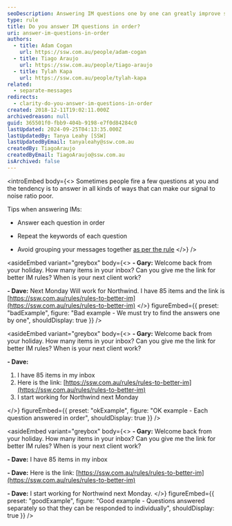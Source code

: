 ```yaml
---
seoDescription: Answering IM questions one by one can greatly improve signal to noise ratio and make communication more efficient. To do this, simply respond to each question separately, repeating its keywords as necessary.
type: rule
title: Do you answer IM questions in order?
uri: answer-im-questions-in-order
authors:
  - title: Adam Cogan
    url: https://ssw.com.au/people/adam-cogan
  - title: Tiago Araujo
    url: https://ssw.com.au/people/tiago-araujo
  - title: Tylah Kapa
    url: https://ssw.com.au/people/tylah-kapa
related:
  - separate-messages
redirects:
  - clarity-do-you-answer-im-questions-in-order
created: 2018-12-11T19:02:11.000Z
archivedreason: null
guid: 365501f0-fbb9-404b-9198-e7f0d84284c0
lastUpdated: 2024-09-25T04:13:35.000Z
lastUpdatedBy: Tanya Leahy [SSW]
lastUpdatedByEmail: tanyaleahy@ssw.com.au
createdBy: TiagoAraujo
createdByEmail: TiagoAraujo@ssw.com.au
isArchived: false
---
```


<introEmbed
  body={<>
Sometimes people fire a few questions at you and the tendency is to answer in all kinds of ways that can make our signal to noise ratio poor.

Tips when answering IMs:

* Answer each question in order

* Repeat the keywords of each question

* Avoid grouping your messages together [as per the rule](/separate-messages)
  </>}
/>

<asideEmbed
  variant="greybox"
  body={<>
    **- Gary:**
Welcome back from your holiday. How many items in your inbox? Can you give me the link for better IM rules? When is your next client work?

**- Dave:**
Next Monday
Will work for Northwind. I have 85 items and the link is [https://ssw.com.au/rules/rules-to-better-im](https://ssw.com.au/rules/rules-to-better-im)
  </>}
  figureEmbed={{
    preset: "badExample",
    figure: "Bad example - We must try to find the answers one by one",
    shouldDisplay: true
  }}
/>



<asideEmbed
  variant="greybox"
  body={<>
    **- Gary:**
Welcome back from your holiday. How many items in your inbox? Can you give me the link for better IM rules? When is your next client work?

**- Dave:**

1. I have 85 items in my inbox
2. Here is the link: [https://ssw.com.au/rules/rules-to-better-im](https://ssw.com.au/rules/rules-to-better-im)
3. I start working for Northwind next Monday

  </>}
  figureEmbed={{
    preset: "okExample",
    figure: "OK example - Each question answered in order",
    shouldDisplay: true
  }}
/>



<asideEmbed
  variant="greybox"
  body={<>
    **- Gary:**
Welcome back from your holiday. How many items in your inbox? Can you give me the link for better IM rules? When is your next client work?

**- Dave:**
I have 85 items in my inbox

**- Dave:**
Here is the link: [https://ssw.com.au/rules/rules-to-better-im](https://ssw.com.au/rules/rules-to-better-im)

**- Dave:**
I start working for Northwind next Monday.
  </>}
  figureEmbed={{
    preset: "goodExample",
    figure: "Good example - Questions answered separately so that they can be responded to individually",
    shouldDisplay: true
  }}
/>
